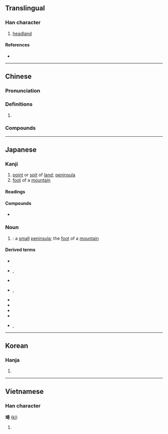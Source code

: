 {{also|崎}}
{{character info/new}}
==Translingual==

===Han character===
{{Han char|rn=32|rad=土|as=08|sn=11|four=44121|canj=GKMR|ids=⿰土奇}}

# [[headland]]

====References====
* {{Han ref|kx=0231.170|dkj=05201|dj=0468.090|hdz=10452.010|uh=57FC|ud=22524|bh=D4C3|bd=54467}}

----

==Chinese==
{{zh-forms}}

===Pronunciation===
{{zh-pron
|m=qí
|c=kei4
|cat=
}}

===Definitions===
{{zh-hanzi}}

# {{rfdef|zh}}

===Compounds===
{{zh-der|鮚埼亭}}

----

==Japanese==

===Kanji===
{{ja-kanji|grade=|rs=土08}}

# [[point]] or [[spit]] of [[land]]; [[peninsula]]
# [[foot]] of a [[mountain]]

====Readings====
{{ja-readings
|goon=ぎ
|kanon=き
|kun=さい-, さき-, みさき-
}}

====Compounds====
{{ja-kanjitab|さき|yomi=k}}
* {{ja-r|埼大|^さいだい}}

===Noun===
{{ja-noun|さき}}

# {{alt sp|ja|崎|tr=saki|nodot=1|sort=}}: a [[small]] [[peninsula]]; the [[foot]] of a [[mountain]]

====Derived terms====
{{der-top}}
* {{ja-r|埼京%線|^さいきょう%せん}}
* {{ja-r|さいたま|Saitama|rom=-}}, {{ja-r|埼玉|^さいたま}}
* {{ja-r|埼玉|^さきたま}}
* {{ja-r|犬吠%埼|^いぬぼう%さき}}, {{ja-r|犬吠%埼|^いぬぼう%ざき}}
* {{ja-r|神埼|^かんざき}}
* {{ja-r|塩%屋%埼|^しお%や%ざき}}
* {{ja-r|地蔵%埼|^じぞう%ざき}}
* {{ja-r|日ノ御%埼|^ひノみ%さき}}
* {{ja-r|岬|みさき|rom=-}}, {{ja-r|崎|みさき}}
{{der-bottom}}

----

==Korean==

===Hanja===
{{ko-hanja|hangeul=기|rv=gi|mr=ki}}

# {{rfdef|ko|sort=土08}}

----

==Vietnamese==

===Han character===
'''埼''' ([[kì]])

# {{rfdef|vi}}